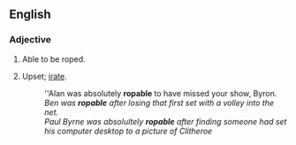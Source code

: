 ==English==

===Adjective===
{{en-adj}}

# {{alternative spelling of|ropeable}} Able to be roped.
# {{idiom|Australian}} Upset; [[irate]].
#: ''Alan was absolutely '''ropable''' to have missed your show, Byron.
#: ''Ben was '''ropable''' after losing that first set with a volley into the net.''
#: ''Paul Byrne was absolultely '''ropable''' after finding someone had set his computer desktop to a picture of Clitheroe''